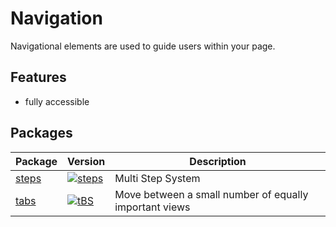
<Meta title="Navigation/Intro" />

# Navigation

Navigational elements are used to guide users within your page.

## Features

- fully accessible

## Packages

| Package                                                               | Version                                                                                                                              | Description                                            |
| --------------------------------------------------------------------- | ------------------------------------------------------------------------------------------------------------------------------------ | ------------------------------------------------------ |
| [steps](?path=/docs/navigation-steps--default-story)                  | [![steps](https://img.shields.io/npm/v/@lion/steps.svg)](https://www.npmjs.com/package/@lion/steps)                                  | Multi Step System                                      |
| [tabs](?path=/docs/navigation-tabs--default-story)                    | [![tBS](https://img.shields.io/npm/v/@lion/tabs.svg)](https://www.npmjs.com/package/@lion/tabs)                                      | Move between a small number of equally important views |
